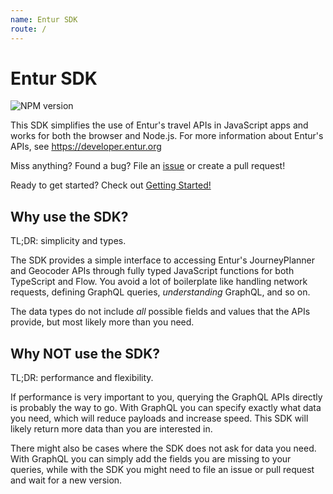 ```yaml
---
name: Entur SDK
route: /
---
```


# Entur SDK

![NPM version](https://img.shields.io/npm/v/@entur/sdk)

This SDK simplifies the use of Entur's travel APIs in JavaScript apps and works for both the browser and Node.js.
For more information about Entur's APIs, see https://developer.entur.org

Miss anything? Found a bug? File an [issue](https://github.com/entur/sdk/issues/new) or create a pull request!

Ready to get started? Check out [Getting Started!](/getting-started)

## Why use the SDK?
TL;DR: simplicity and types.

The SDK provides a simple interface to accessing Entur's JourneyPlanner and Geocoder APIs through fully typed JavaScript functions for both TypeScript and Flow.
You avoid a lot of boilerplate like handling network requests, defining GraphQL queries, _understanding_ GraphQL, and so on.

The data types do not include _all_ possible fields and values that the APIs provide, but most likely more than you need.

## Why NOT use the SDK?
TL;DR: performance and flexibility.

If performance is very important to you, querying the GraphQL APIs directly is probably the way to go. With GraphQL you can specify exactly what data you need, which will reduce payloads and increase speed.
This SDK will likely return more data than you are interested in.

There might also be cases where the SDK does not ask for data you need. With GraphQL you can simply add the fields you are missing to your queries, while with the SDK you might need to file an issue or pull request and wait for a new version.
